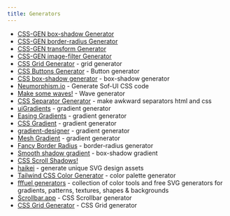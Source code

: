 ```yaml
---
title: Generators
---
```


- [CSS-GEN box-shadow Generator](https://generate-css.com/box-shadow-generator/)
- [CSS-GEN border-radius Generator](https://generate-css.com/border-radius-generator/)
- [CSS-GEN transform Generator](https://generate-css.com/transform-generator/)
- [CSS-GEN image-filter Generator](https://generate-css.com/image-filter/)
- [CSS Grid Generator](https://cssgrid-generator.netlify.app/) - grid generator
- [CSS Buttons Generator](https://markodenic.com/tools/buttons-generator/) - Button generator
- [CSS box-shadow generator](https://box-shadow.dev/) - box-shadow generator
- [Neumorphism.io](https://neumorphism.io/#e0e0e0) - Generate Sof-UI CSS code
- [Make some waves!](https://getwaves.io/) - Wave generator
- [CSS Separator Generator](https://wweb.dev/resources/css-separator-generator/) - make awkward separators html and css
- [uiGradients](https://uigradients.com/#Dull) - gradient generator
- [Easing Gradients](https://larsenwork.com/easing-gradients/) - gradient generator
- [CSS Gradient](https://cssgradient.io/) - gradient generator
- [gradient-designer](https://gradient-designer.csspost.com/) - gradient generator
- [Mesh Gradient](https://meshgradient.com/) - gradient generator
- [Fancy Border Radius](https://9elements.github.io/fancy-border-radius/) - border-radius generator
- [Smooth shadow gradient](https://shadows.brumm.af/) - box-shadow gradient
- [CSS Scroll Shadows!](https://bit.ly/3JxejGt)
- [haikei](https://haikei.app/) - generate unique SVG design assets
- [Tailwind CSS Color Generator](https://uicolors.app/create) - color palette generator
- [fffuel generators](https://fffuel.co/) - collection of color tools and free SVG generators for gradients, patterns, textures, shapes & backgrounds
- [Scrollbar.app](https://scrollbar.app/) - CSS Scrollbar generator
- [CSS Grid Generator](https://cssgridgenerator.io/) - CSS Grid generator
